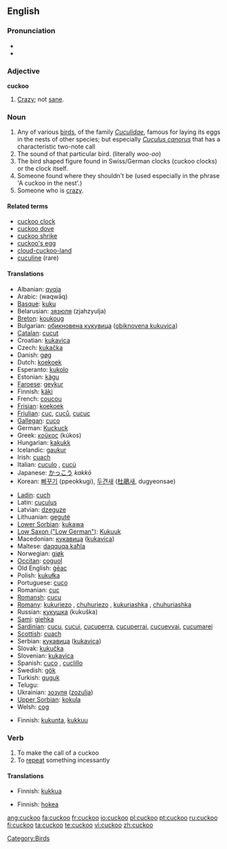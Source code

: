 {{wikipedia}}
==English==

===Pronunciation===
*{{IPA|/'kʊkuː/}}
*{{audio|en-us-cuckoo.ogg|Audio (US)}}

===Adjective===
'''cuckoo'''

# [[crazy|Crazy]]; not [[sane]].

===Noun===
{{en-noun}}

# Any of various [[bird]]s, of the family ''[[Cuculidae]]'', famous for laying its eggs in the nests of other species; but especially ''[[Cuculus canorus]]'' that has a characteristic two-note call
# The sound of that particular bird. (literally <i>woo-oo</i>)
# The bird shaped figure found in Swiss/German clocks (cuckoo clocks) or the clock itself.
# Someone found where they shouldn't be (used especially in the phrase 'A cuckoo in the nest'.)
# Someone who is [[crazy]].

====Related terms====
*[[cuckoo clock]]
*[[cuckoo dove]]
*[[cuckoo shrike]]
*[[cuckoo's egg]]
*[[cloud-cuckoo-land]]
*[[cuculine]] (rare)

====Translations====
{{trans-top|the bird}}
*Albanian: [[qyqja]]
*Arabic: {{ARchar|[[وقواق]]}} (waqwāq)
*[[Basque]]: [[kuku]]
*Belarusian: [[зязюля]] (zjahzyulja)
*[[Breton]]: [[koukoug]]
*Bulgarian: [[обикновена кукувица]] ([[obiknovena kukuvica]])
*[[Catalan]]: [[cucut]]
*Croatian: [[kukavica]]
*Czech: [[kukačka]] {{f}}
*Danish: [[gøg]]
*Dutch: [[koekoek]] {{m}}
*Esperanto: [[kukolo]]
*Estonian: [[kägu]]
*[[Faroese]]: [[geykur]]
*Finnish: [[käki]]
*French: [[coucou]] {{m}}
*[[Frisian]]: [[koekoek]]
*[[Friulian]]: [[cuc]], [[cuců]], [[cucuc]]
*[[Gallegan]]: [[cuco]]
*German: [[Kuckuck]] {{m}}
*Greek: [[κοϋκος]] (kúkos) {{m}}
*Hungarian: [[kakukk]]
*Icelandic: [[gaukur]]
*Irish: [[cuach]]
*Italian: [[cuculo]] {{m}}, [[cucù]] {{m}}
*Japanese: [[かっこう]] ''kakkō''
*Korean: [[뻐꾸기]] (ppeokkugi), [[두견새]] ([[杜鵑]]새, dugyeonsae)
{{trans-mid}}
*[[Ladin]]: [[cuch]]
*Latin: [[cuculus]] {{m}}
*Latvian: [[dzeguze]]
*Lithuanian: [[gegutė]]
*[[Lower Sorbian]]: [[kukawa]]
*[[Low Saxon ("Low German")]]: [[Kukuuk]] {{m}}
*Macedonian: [[кукавица]] ([[kukavica]])
*Maltese: [[daqquqa kaħla]]
*Norwegian: [[gjøk]]
*[[Occitan]]: [[coguol]]
*Old English: [[geac|ġēac]] {{m}}
*Polish: [[kukułka]] {{f}}
*Portuguese: [[cuco]]
*Romanian: [[cuc]]
*[[Romansh]]: [[cucu]]
*[[Romany]]: [[kukuriezo]] {{m}}, [[chuhuriezo]] {{m}}, [[kukuriashka]] {{f}}, [[chuhuriashka]] {{f}}
*Russian: [[кукушка]] (kukuška)
*[[Sami]]: [[giehka]]
*[[Sardinian]]: [[cucu]], [[cucui]], [[cucuperra]], [[cucuperrai]], [[cucuevvai]], [[cucumarei]]
*[[Scottish]]: [[cuach]]
*Serbian: [[кукавица]] ([[kukavica]])
*Slovak: [[kukučka]]
*Slovenian: [[kukavica]]
*Spanish: [[cuco]] {{m}}, [[cuclillo]] {{m}}
*Swedish: [[gök]]
*Turkish: [[guguk]]
*Telugu:{{t|te|కోకిల}}
*Ukrainian: [[зозуля]] ([[zozulja]])
*[[Upper Sorbian]]: [[kokula]]
*Welsh: [[cog]]
{{trans-bottom}}

{{trans-top|the sound}}
*Finnish: [[kukunta]], [[kukkuu]]
{{trans-bottom}}

{{trans-top|someone crazy}}
{{trans-bottom}}

===Verb===
{{en-verb}}

# To make the call of a cuckoo
# To [[repeat]] something incessantly

====Translations====
{{trans-top|to make the call of a cuckoo}}
*Finnish: [[kukkua]]
{{trans-bottom}}

{{trans-top|to repeat something incessantly}}
*Finnish: [[hokea]]
{{trans-bottom}}

[[Category:Birds]]

[[ang:cuckoo]]
[[fa:cuckoo]]
[[fr:cuckoo]]
[[io:cuckoo]]
[[pl:cuckoo]]
[[pt:cuckoo]]
[[ru:cuckoo]]
[[fi:cuckoo]]
[[ta:cuckoo]]
[[te:cuckoo]]
[[vi:cuckoo]]
[[zh:cuckoo]]